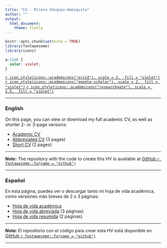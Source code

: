 ```yaml
---
title: "CV - Milena Vásquez-Amézquita"
author: ""
output: 
  html_document:
    theme: flatly
---
```


```r
knitr::opts_chunk$set(echo = TRUE)
library(fontawesome)
library(icons)
```

```css
a:link {
  color: violet;
}
```

[`r icon_style(icons::academicons("orcid"), scale = 2,  fill = "violet")`](https://orcid.org/0000-0001-7317-8430)   [`r icon_style(icons::academicons("google-scholar"), scale = 2,  fill = "violet")`](https://scholar.google.co.uk/citations?user=XgNEpfgAAAAJ)   [`r icon_style(icons::academicons("researchgate"), scale = 2.5,  fill = "violet")`](https://www.researchgate.net/profile/Milena-Vasquez-Amezquita)

______________________

### English

On this page, you can view or download my full academic CV, as well as shorter 2- or 3-page versions:

* [Academic CV](https://jdleongomez.github.io/Mile_CV/CV_eng/MVA_CV_en.pdf)
* [Abbreviated CV](https://jdleongomez.github.io/Mile_CV/CV_eng_abbreviated/MVA_abbrCV_en.pdf) (3 pages)
* [Short CV](https://jdleongomez.github.io/Mile_CV/CV_eng_corta/MVA_shortCV_en.pdf) (2 pages)

______________________
 
***Note:*** The repository with the code to create this HV is available at [GitHub `r fontawesome::fa(name = "github")`](https://github.com/JDLeongomez/Mile_CV)

______________________

### Español

En esta página, puedes ver o descargar tanto mi hoja de vida académica, como versiones más breves de 2 o 3 páginas:

* [Hoja de vida académica](https://jdleongomez.github.io/Mile_CV/CV_esp/MVA_CV_es.pdf)
* [Hoja de vida abreviada](https://jdleongomez.github.io/Mile_CV/CV_esp_abreviada/MVA_abbrCV_es.pdf) (3 páginas) 
* [Hoja de vida resumida](https://jdleongomez.github.io/Mile_CV/CV_esp_corta/MVA_shortCV_es.pdf) (2 páginas) 

______________________

***Nota:*** El repositorio con el código para crear esta HV está disponible en [GitHub `r fontawesome::fa(name = "github")`](https://github.com/JDLeongomez/Mile_CV) 

______________________